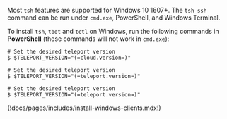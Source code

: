 Most `tsh` features are supported for Windows 10 1607+. The `tsh ssh` command
can be run under `cmd.exe`, PowerShell, and Windows Terminal.

To install `tsh`, `tbot` and `tctl` on Windows, run the following commands in
**PowerShell** (these commands will not work in `cmd.exe`):


<Tabs>
<TabItem label="Teleport Enterprise (Managed)" scope="cloud">

  ```code
  # Set the desired teleport version
  $ $TELEPORT_VERSION="(=cloud.version=)"
  ```

</TabItem>
<TabItem label="Teleport Enterprise (Self-Hosted)" scope="enterprise">

  ```code
  # Set the desired teleport version
  $ $TELEPORT_VERSION="(=teleport.version=)"
  ```

</TabItem>
<TabItem label="Teleport Community Edition" scope="oss">

  ```code
  # Set the desired teleport version
  $ $TELEPORT_VERSION="(=teleport.version=)"
  ```

</TabItem>
</Tabs>

(!docs/pages/includes/install-windows-clients.mdx!)
